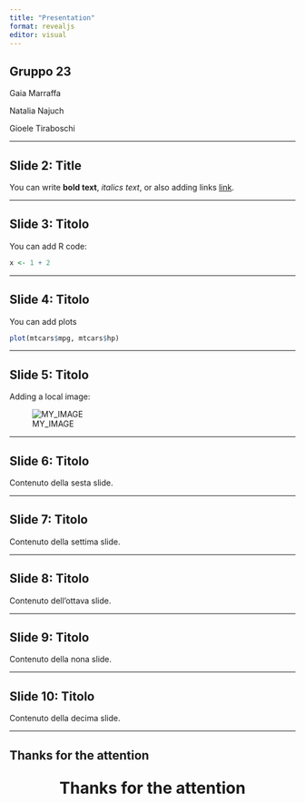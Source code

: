 ```yaml
---
title: "Presentation"
format: revealjs
editor: visual
---
```


## **Gruppo 23**

Gaia Marraffa

Natalia Najuch

Gioele Tiraboschi

------------------------------------------------------------------------

## Slide 2: Title

You can write **bold text**, *italics text*, or also adding links [link](https://example.com).

------------------------------------------------------------------------

## Slide 3: Titolo

You can add R code:

```r
x <- 1 + 2
```

------------------------------------------------------------------------

## Slide 4: Titolo

You can add plots

```r
plot(mtcars$mpg, mtcars$hp)
```

------------------------------------------------------------------------

## Slide 5: Titolo

Adding a local image:

![MY_IMAGE](images/example.png)

------------------------------------------------------------------------

## Slide 6: Titolo

Contenuto della sesta slide.

------------------------------------------------------------------------

## Slide 7: Titolo

Contenuto della settima slide.

------------------------------------------------------------------------

## Slide 8: Titolo

Contenuto dell'ottava slide.

------------------------------------------------------------------------

## Slide 9: Titolo

Contenuto della nona slide.

------------------------------------------------------------------------

## Slide 10: Titolo

Contenuto della decima slide.

------------------------------------------------------------------------

## **Thanks for the attention**

::: {style="text-align: center; font-size: 2em; font-weight: bold;"}
Thanks for the attention
:::
